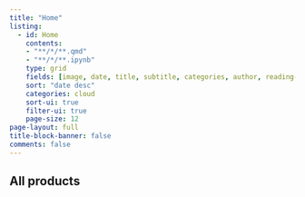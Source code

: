```yaml
---
title: "Home"
listing:
  - id: Home
    contents: 
    - "**/*/**.qmd"
    - "**/*/**.ipynb"
    type: grid
    fields: [image, date, title, subtitle, categories, author, reading-time]  
    sort: "date desc"
    categories: cloud
    sort-ui: true
    filter-ui: true
    page-size: 12
page-layout: full
title-block-banner: false
comments: false
---
```


## All products

::: {#Home}
:::